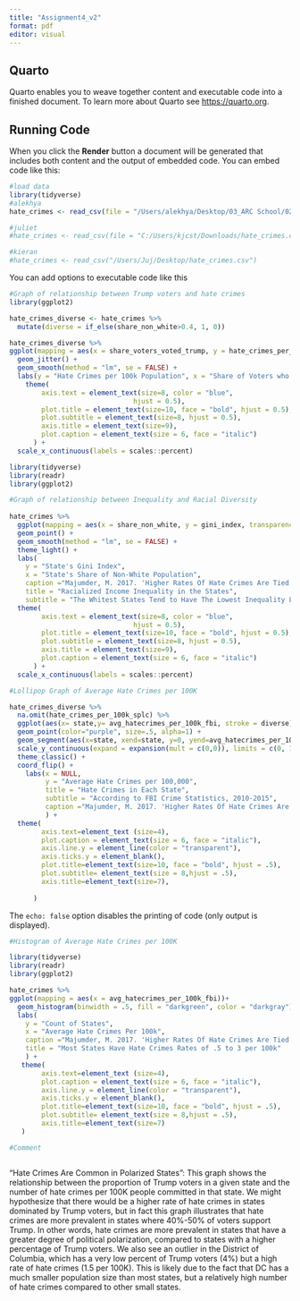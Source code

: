 ```yaml
---
title: "Assignment4_v2"
format: pdf
editor: visual
---
```


## Quarto

Quarto enables you to weave together content and executable code into a finished document. To learn more about Quarto see <https://quarto.org>.

## Running Code

When you click the **Render** button a document will be generated that includes both content and the output of embedded code. You can embed code like this:

```r
#load data
library(tidyverse)
#alekhya
hate_crimes <- read_csv(file = "/Users/alekhya/Desktop/03_ARC School/02 McCourt Year 2/Data Science/Assignment04/data/hate_crimes.csv")

#juliet
#hate_crimes <- read_csv(file = "C:/Users/kjcst/Downloads/hate_crimes.csv")

#kieran
#hate_crimes <- read_csv("/Users/Juj/Desktop/hate_crimes.csv") 
```

You can add options to executable code like this

```r
#Graph of relationship between Trump voters and hate crimes
library(ggplot2)

hate_crimes_diverse <- hate_crimes %>%
  mutate(diverse = if_else(share_non_white>0.4, 1, 0))

hate_crimes_diverse %>%
ggplot(mapping = aes(x = share_voters_voted_trump, y = hate_crimes_per_100k_splc, color = diverse)) + 
  geom_jitter() + 
  geom_smooth(method = "lm", se = FALSE) +
  labs(y = "Hate Crimes per 100k Population", x = "Share of Voters who Voted Trump", title = "Hate Crimes are Less Common in Areas with High Proportions of Trump Voters", subtitle = "Polarized Areas See Higher Rates of Hate Crimes", caption ="Majumder, M. 2017. 'Higher Rates Of Hate Crimes Are Tied To Income Inequality'. FiveThirtyEight.") +
    theme(
        axis.text = element_text(size=8, color = "blue",
                               hjust = 0.5), 
        plot.title = element_text(size=10, face = "bold", hjust = 0.5),
        plot.subtitle = element_text(size=8, hjust = 0.5),
        axis.title = element_text(size=9),
        plot.caption = element_text(size = 6, face = "italic")
      ) + 
  scale_x_continuous(labels = scales::percent)
```

```r
library(tidyverse)
library(readr)
library(ggplot2)

#Graph of relationship between Inequality and Racial Diversity
  
hate_crimes %>%
  ggplot(mapping = aes(x = share_non_white, y = gini_index, transparency = 0.5, color = state)) +
  geom_point() +
  geom_smooth(method = "lm", se = FALSE) +
  theme_light() +
  labs(
    y = "State's Gini Index",
    x = "State's Share of Non-White Population",
    caption ="Majumder, M. 2017. 'Higher Rates Of Hate Crimes Are Tied To Income Inequality'. FiveThirtyEight.",
    title = "Racialized Income Inequality in the States",
    subtitle = "The Whitest States Tend to Have The Lowest Inequality Levels")+ 
  theme(
        axis.text = element_text(size=8, color = "blue",
                               hjust = 0.5), 
        plot.title = element_text(size=10, face = "bold", hjust = 0.5),
        plot.subtitle = element_text(size=8, hjust = 0.5),
        axis.title = element_text(size=9),
        plot.caption = element_text(size = 6, face = "italic")
      ) +
  scale_x_continuous(labels = scales::percent)

```

```r
#Lollipop Graph of Average Hate Crimes per 100K

hate_crimes_diverse %>%
  na.omit(hate_crimes_per_100k_splc) %>%
  ggplot(aes(x= state,y= avg_hatecrimes_per_100k_fbi, stroke = diverse))+
  geom_point(color="purple", size=.5, alpha=1) + 
  geom_segment(aes(x=state, xend=state, y=0, yend=avg_hatecrimes_per_100k_fbi)) +
  scale_y_continuous(expand = expansion(mult = c(0,0)), limits = c(0, 12)) +
  theme_classic() +
  coord_flip() +
    labs(x = NULL, 
         y = "Average Hate Crimes per 100,000",
         title = "Hate Crimes in Each State",
         subtitle = "According to FBI Crime Statistics, 2010-2015",
         caption ="Majumder, M. 2017. 'Higher Rates Of Hate Crimes Are Tied To Income Inequality'. FiveThirtyEight.",
         ) +
  theme(
        axis.text=element_text (size=4),
        plot.caption = element_text(size = 6, face = "italic"),
        axis.line.y = element_line(color = "transparent"),
        axis.ticks.y = element_blank(),
        plot.title=element_text(size=10, face = "bold", hjust = .5),
        plot.subtitle= element_text(size = 8,hjust = .5),
        axis.title=element_text(size=7),
        
      ) 

```

The `echo: false` option disables the printing of code (only output is displayed).

```r
#Histogram of Average Hate Crimes per 100K

library(tidyverse)
library(readr)
library(ggplot2)

hate_crimes %>% 
ggplot(mapping = aes(x = avg_hatecrimes_per_100k_fbi))+
  geom_histogram(binwidth = .5, fill = "darkgreen", color = "darkgray") + 
  labs(
    y = "Count of States",
    x = "Average Hate Crimes Per 100k",
    caption ="Majumder, M. 2017. 'Higher Rates Of Hate Crimes Are Tied To Income Inequality'. FiveThirtyEight.",
    title = "Most States Have Hate Crimes Rates of .5 to 3 per 100k"
    ) +
   theme(
        axis.text=element_text (size=4),
        plot.caption = element_text(size = 6, face = "italic"),
        axis.line.y = element_line(color = "transparent"),
        axis.ticks.y = element_blank(),
        plot.title=element_text(size=10, face = "bold", hjust = .5),
        plot.subtitle= element_text(size = 8,hjust = .5),
        axis.title=element_text(size=7)
   )

#Comment



```

"Hate Crimes Are Common in Polarized States": This graph shows the relationship between the proportion of Trump voters in a given state and the number of hate crimes per 100K people committed in that state. We might hypothesize that there would be a higher rate of hate crimes in states dominated by Trump voters, but in fact this graph illustrates that hate crimes are more prevalent in states where 40%-50% of voters support Trump. In other words, hate crimes are more prevalent in states that have a greater degree of political polarization, compared to states with a higher percentage of Trump voters. We also see an outlier in the District of Columbia, which has a very low percent of Trump voters (4%) but a high rate of hate crimes (1.5 per 100K). This is likely due to the fact that DC has a much smaller population size than most states, but a relatively high number of hate crimes compared to other small states.
